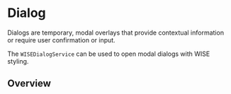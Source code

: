 
<Meta of={DialogStories} />
<div class="sb-unstyled wisetype dark:wisetype-invert wisetype-neutral mx-auto max-w-6xl">
  <div class="font-body">
    <h1 i18n>Dialog</h1>
    <p i18n>
      Dialogs are temporary, modal overlays that provide contextual information or require user
      confirmation or input.
    </p>
    <p i18n>
      The <code>WISEDialogService</code> can be used to open modal dialogs with WISE styling.
    </p>
    <h2 id="overview" i18n>
      Overview
    </h2>
    <Story of={DialogStories.Dialog} />
  </div>
</div>
